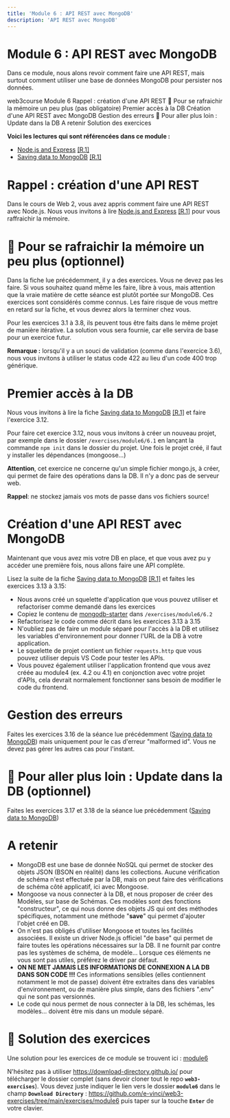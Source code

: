 ```yaml
---
title: 'Module 6 : API REST avec MongoDB'
description: 'API REST avec MongoDB'
---
```


# Module 6 : API REST avec MongoDB

Dans ce module, nous alons revoir comment faire une API REST, mais surtout comment utiliser une base de données MongoDB pour persister nos données.

<InternalPageMenu>
  <PathViewer>
    <PathViewerItem to="/"> web3course </PathViewerItem>
    <PathViewerItem to="/modules/6" selected> Module 6 </PathViewerItem>
  </PathViewer>
  <InternalPageMenuItem> Rappel : création d'une API REST </InternalPageMenuItem>
  <InternalPageMenuItem> 🍬 Pour se rafraichir la mémoire un peu plus (pas obligatoire) </InternalPageMenuItem>
  <InternalPageMenuItem> Premier accès à la DB </InternalPageMenuItem>
  <InternalPageMenuItem> Création d'une API REST avec MongoDB </InternalPageMenuItem>
  <InternalPageMenuItem> Gestion des erreurs </InternalPageMenuItem>
  <InternalPageMenuItem> 🍬 Pour aller plus loin : Update dans la DB </InternalPageMenuItem>
  <InternalPageMenuItem> A retenir </InternalPageMenuItem>
  <InternalPageMenuItem> Solution des exercices </InternalPageMenuItem>
</InternalPageMenu>

**Voici les lectures qui sont référencées dans ce module :**
- [Node.js and Express](https://fullstackopen.com/en/part3/node_js_and_express) [[R.1]](/references/#r1)
- [Saving data to MongoDB](https://fullstackopen.com/en/part3/saving_data_to_mongo_db) [[R.1]](/references/#r1)

# <InternalPageTitle> Rappel : création d'une API REST </InternalPageTitle>

Dans le cours de Web 2, vous avez appris comment faire une API REST avec Node.js. Nous vous invitons à lire [Node.js and Express](https://fullstackopen.com/en/part3/node_js_and_express) [[R.1]](/references/#r1) pour vous raffraichir la mémoire.

# <InternalPageTitle> 🍬 Pour se rafraichir la mémoire un peu plus (optionnel) </InternalPageTitle>

Dans la fiche lue précédemment, il y a des exercices. Vous ne devez pas les faire. Si vous souhaitez quand même les faire, libre à vous, mais attention que la vraie matière de cette séance est plutôt portée sur MongoDB. Ces exercices sont considérés comme connus. Les faire risque de vous mettre en retard sur la fiche, et vous devrez alors la terminer chez vous.

Pour les exercices 3.1 à 3.8, ils peuvent tous être faits dans le même projet de manière itérative. La solution vous sera fournie, car elle servira de base pour un exercice futur.

**Remarque :** lorsqu'il y a un souci de validation (comme dans l'exercice 3.6), nous vous invitons à utiliser le status code 422 au lieu d'un code 400 trop générique.

# <InternalPageTitle> Premier accès à la DB </InternalPageTitle>

Nous vous invitons à lire la fiche [Saving data to MongoDB](https://fullstackopen.com/en/part3/saving_data_to_mongo_db) [[R.1]](/references/#r1) et faire l'exercice 3.12.

Pour faire cet exercice 3.12, nous vous invitons à créer un nouveau projet, par exemple dans le dossier `/exercises/module6/6.1` en lançant la commande `npm init` dans le dossier du projet. Une fois le projet créé, il faut y installer les dépendances (mongoose...)

**Attention**, cet exercice ne concerne qu'un simple fichier mongo.js, à créer, qui permet de faire des opérations dans la DB. Il n'y a donc pas de serveur web.

**Rappel**: ne stockez jamais vos mots de passe dans vos fichiers source!

# <InternalPageTitle> Création d'une API REST avec MongoDB </InternalPageTitle>

Maintenant que vous avez mis votre DB en place, et que vous avez pu y accéder une première fois, nous allons faire une API complète.

Lisez la suite de la fiche [Saving data to MongoDB](https://fullstackopen.com/en/part3/saving_data_to_mongo_db) [[R.1]](/references/#r1) et faites les exercices 3.13 à 3.15:

* Nous avons créé un squelette d'application que vous pouvez utiliser et refactoriser comme demandé dans les exercices
* Copiez le contenu de [mongodb-starter](https://github.com/e-vinci/web3-exercises/tree/main/tutorials/mongodb-starter) dans `/exercises/module6/6.2`
* Refactorisez le code comme décrit dans les exercices 3.13 à 3.15
* N'oubliez pas de faire un module séparé pour l'accès à la DB et utilisez les variables d'environnement pour donner l'URL de la DB à votre application.
* Le squelette de projet contient un fichier `requests.http` que vous pouvez utiliser depuis VS Code pour tester les APIs.
* Vous pouvez également utiliser l'application frontend que vous avez créée au module4 (ex. 4.2 ou 4.1) en conjonction avec votre projet d'APIs, cela devrait normalement fonctionner sans besoin de modifier le code du frontend.


# <InternalPageTitle> Gestion des erreurs </InternalPageTitle>

Faites les exercices 3.16 de la séance lue précédemment ([Saving data to MongoDB](https://fullstackopen.com/en/part3/saving_data_to_mongo_db#exercises-3-15-3-18)) mais uniquement pour le cas d'erreur "malformed id". Vous ne devez pas gérer les autres cas pour l'instant.

# <InternalPageTitle> 🍬 Pour aller plus loin : Update dans la DB (optionnel) </InternalPageTitle>

Faites les exercices 3.17 et 3.18 de la séance lue précédemment ([Saving data to MongoDB](https://fullstackopen.com/en/part3/saving_data_to_mongo_db#exercises-3-15-3-18))

# <InternalPageTitle> A retenir </InternalPageTitle>

* MongoDB est une base de donnée NoSQL qui permet de stocker des objets JSON (BSON en réalité) dans les collections. Aucune vérification de schéma n'est effectuée par la DB, mais on peut faire des vérifications de schéma côté applicatif, ici avec Mongoose.
* Mongoose va nous connecter à la DB, et nous proposer de créer des Modèles, sur base de Schémas. Ces modèles sont des fonctions "constructeur", ce qui nous donne des objets JS qui ont des méthodes spécifiques, notamment une méthode "**save**" qui permet d'ajouter l'objet créé en DB.
* On n'est pas obligés d'utiliser Mongoose et toutes les facilités associées. Il existe un driver Node.js officiel "de base" qui permet de faire toutes les opérations nécessaires sur la DB. Il ne fournit par contre pas les systèmes de schéma, de modèle... Lorsque ces éléments ne vous sont pas utiles, préférez le driver par défaut.
* **ON NE MET JAMAIS LES INFORMATIONS DE CONNEXION A LA DB DANS SON CODE !!!** Ces informations sensibles (elles contiennent notamment le mot de passe) doivent être extraites dans des variables d'environnement, ou de manière plus simple, dans des fichiers ".env" qui ne sont pas versionnés.
* Le code qui nous permet de nous connecter à la DB, les schémas, les modèles...  doivent être mis dans un module séparé.

# <InternalPageTitle> 🍬 Solution des exercices </InternalPageTitle>

Une solution pour les exercices de ce module se trouvent ici : [module6](https://github.com/e-vinci/web3-exercises/tree/main/exercises/module6)

N'hésitez pas à utiliser https://download-directory.github.io/ pour télécharger le dossier complet (sans devoir cloner tout le repo **`web3-exercises`**). Vous devez juste indiquer le lien vers le dossier **`module6`** dans le champ **`Download Directory`** : https://github.com/e-vinci/web3-exercises/tree/main/exercises/module6 puis taper sur la touche **`Enter`** de votre clavier.
